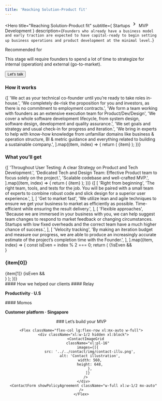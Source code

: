 ```yaml
---
title: 'Reaching Solution-Product fit'
---
```


<Hero
  title="Reaching Solution-Product fit"
  subtitle={
    <Flex className="gap-0">
    Startups
      <svg stroke="currentColor" fill="currentColor" stroke-width="0" viewBox="0 0 24 24" height="1.5em" width="1.5em" xmlns="http://www.w3.org/2000/svg"><path d="M8.59 16.34l4.58-4.59-4.58-4.59L10 5.75l6 6-6 6z"></path></svg>
    MVP Development
    </Flex>
  }
  description={`Founders who already have a business model and early traction are expected to have capital-ready to begin setting up business operations and product development at the minimal level.`}
>
  <Paragraph className="text-primary text-md font-bold uppercase mb-2">Recommended for</Paragraph>
  <div className="max-w-paragraph text-xl">
    This stage will require founders to spend a lot of time to strategize for internal (operation) and external (go-to-market).
  </div>

  <Button className="mt-6" href="#contact">Let's talk</Button>
</Hero>

<Section className="bg-alabaster">
  <Column gap="2xl">
    <H3 className="text-heading text-3xl">How it works</H3>
    <ColumnsList columns={1}>
      {[
        'We act as your technical co-founder until you’re ready to take roles in-house.',
        'We completely de-risk the proposition for you and investors, as there is no commitment to employment contracts.',
        'We form a team working with founders as an extensive execution team for Product/Dev/Design',
        'We cover a whole software development lifecycle, from system design, software design, development and quality assurance.',
        'We set goals and strategy and usual check-in for progress and iteration.',
        'We bring in experts to help with know-how knowledge from unfamiliar domains like business & operation structure, BI & metric guidance and everything related to building a sustainable company.',
      ].map((item, index) => {
        return (
          <ListItem key={index} className="text-xl max-w-paragraph py-1">
            {item}
          </ListItem>
        );
      })}
    </ColumnsList>
  </Column>
</Section>

<Section>
  <Column gap="2xl">
    <H3 className="text-heading text-3xl">What you’ll get</H3>
    <ColumnsList columns={1}>
      {[
        'Throughout User Testing: A clear Strategy on Product and Tech Development.',
        'Dedicated Tech and Design Team: Effective Product team to focus solely on the project.',
        'Scalable codebase and well-crafted MVP.',
      ].map((item, index) => {
        return (
          <ListItem key={index} className="text-xl max-w-paragraph py-1">
            {item}
          </ListItem>
        );
      })}
    </ColumnsList>
    <Column>
      {[
        [
          'Right from beginning',
          'The right team, tools, and tests for the job. You will be paired with a small team of experts to combine robust code and slick design for a superior user experience.',
        ],
        [
          'Get to market fast',
          'We utilize lean and agile techniques to ensure we get your business to market as efficiently as possible. Time-efficient while ensuring the result delivery.',
        ],
        [
          'Flexible approaches',
          'Because we are immersed in your business with you, we can help suggest team changes to respond to market feedback or changing circumstances. Startups with low fixed overheads and the correct team have a much higher chance of success.',
        ],
        [
          'Velocity tracking',
          'By making an iteration budget and measure our progress, we are able to produce an increasingly accurate estimate of the project’s completion time with the Founder.',
        ],
      ].map((item, index) => {
        const isEven = index % 2 === 0;
        return (
          <Flex key={index} className="my-12">
            {!isEven && <div className="hidden md:block w-1/2"></div>}
            <Column key={index} className="w-full md:w-1/2 space-y-2">
              <H3 className="text-heading text-3xl">{item[0]}</H3>
              <Paragraph className="text-xl">{item[1]}</Paragraph>
            </Column>
            {isEven && <div className="hidden md:block w-1/2"></div>}
          </Flex>
        );
      })}
    </Column>
  </Column>
</Section>

<Section>
#### How we helped our clients

<Flex className="flex-col sm:flex-row mt-10">
<Project colored background="light" customBackgroundColor="#FE9579" href="/work/relay" image="/images/work/logo/relay-landingpage.webp" imageAlt="Relay">
  #### Relay

**Productivity · U.S**

</Project>

<Project colored customBackgroundColor="#d84339" background="dark" href="/work/momos" image="/images/work/logo/momos-landingpage.webp" imageAlt="Momos">
  #### Momos

**Customer platform · Singapore**

</Project>
</Flex>

</Section>

<Hero>
  <Center className="flex flex-col gap-12">
    ### Let’s build your MVP

    <Flex className="flex-col lg:flex-row xl:mx-auto w-full">
      <div className="xl:w-1/2 hidden xl:block">
        <ContactImageGrid
          className="xl:pl-16"
          images={[{
            src: '../../contact/img/contact-illu.png',
            alt: 'Contact illustration',
            width: 560,
            height: 648,
            },
          ]}
        />
      </div>
      <ContactForm showPolicyAgreement className="w-full xl:w-1/2 mx-auto" />
    </Flex>

  </Center>
</Hero>

<WhatNext label="Scale Up" href="/startup/scale" />
